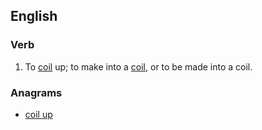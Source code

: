 ==English==

===Verb===
{{en-verb}}

# {{rare}} To [[coil]] up; to make into a [[coil]], or to be made into a coil.

===Anagrams===
* [[coil up#English|coil up]]